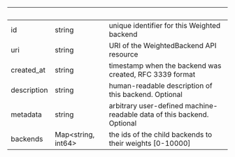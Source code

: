 | &nbsp; | &nbsp; | &nbsp; |
|---|---|---|
| id | string | unique identifier for this Weighted backend |
| uri | string | URI of the WeightedBackend API resource |
| created_at | string | timestamp when the backend was created, RFC 3339 format |
| description | string | human-readable description of this backend. Optional |
| metadata | string | arbitrary user-defined machine-readable data of this backend. Optional |
| backends | Map&lt;string, int64&gt; | the ids of the child backends to their weights [0-10000] |